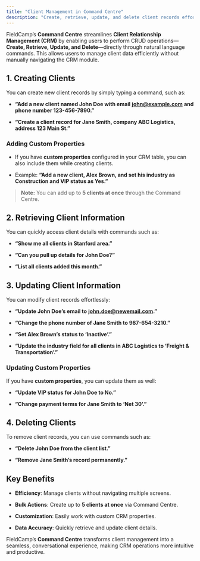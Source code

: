 ```yaml
---
title: "Client Management in Command Centre"
description: "Create, retrieve, update, and delete client records effortlessly with natural language commands."
---
```


FieldCamp’s **Command Centre** streamlines **Client Relationship Management (CRM)** by enabling users to perform CRUD operations—**Create, Retrieve, Update, and Delete**—directly through natural language commands. This allows users to manage client data efficiently without manually navigating the CRM module.

## 1. Creating Clients

You can create new client records by simply typing a command, such as:

* **“Add a new client named John Doe with email** [**john@example.com**]() **and phone number 123-456-7890.”**

* **“Create a client record for Jane Smith, company ABC Logistics, address 123 Main St.”**

### Adding Custom Properties

* If you have **custom properties** configured in your CRM table, you can also include them while creating clients.

* Example: **“Add a new client, Alex Brown, and set his industry as Construction and VIP status as Yes.”**

> **Note:** You can add up to **5 clients at once** through the Command Centre.

## 2. Retrieving Client Information

You can quickly access client details with commands such as:

* **“Show me all clients in Stanford area.”**

* **“Can you pull up details for John Doe?”**

* **“List all clients added this month.”**

## 3. Updating Client Information

You can modify client records effortlessly:

* **“Update John Doe’s email to** [**john.doe@newemail.com**]()**.”**

* **“Change the phone number of Jane Smith to 987-654-3210.”**

* **“Set Alex Brown’s status to ‘Inactive’.”**

* **“Update the industry field for all clients in ABC Logistics to ‘Freight & Transportation’.”**

### Updating Custom Properties

If you have **custom properties**, you can update them as well:

* **“Update VIP status for John Doe to No.”**

* **“Change payment terms for Jane Smith to ‘Net 30’.”**

## 4. Deleting Clients

To remove client records, you can use commands such as:

* **“Delete John Doe from the client list.”**

* **“Remove Jane Smith’s record permanently.”**

## Key Benefits

* **Efficiency**: Manage clients without navigating multiple screens.

* **Bulk Actions**: Create up to **5 clients at once** via Command Centre.

* **Customization**: Easily work with custom CRM properties.

* **Data Accuracy**: Quickly retrieve and update client details.

FieldCamp’s **Command Centre** transforms client management into a seamless, conversational experience, making CRM operations more intuitive and productive.